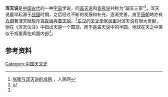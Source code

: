 '''浑天说'''是[[中国古代|中国古代]]的一种[[宇宙|宇宙]]学说，同[[盖天说|盖天说]]和[[宣夜说|宣夜说]]并称为“論天三家”<ref name="people">[http://www.people.com.cn/GB/paper39/4249/490577.html 张衡与浑天说的成熟] {{Wayback|url=http://www.people.com.cn/GB/paper39/4249/490577.html |date=20200325054047 }}，人民网</ref>。浑天说最早起源于[[战国|战国]]时期，之后经过不断的发展和补充，逐渐完善。直至[[唐朝|唐朝]]時亦有[[方炯|方炯]]著渾天賦駁斥[[宣夜說|宣夜說]]與[[蓋天說|蓋天說]]。<ref>{{cite web |author1=方炯 |title=渾天賦 |url=https://www.lcsd.gov.hk/CE/Museum/Space/archive/Research/Literature/c_research_literature_2.htm#detail |website=香港太空館 - 研究資源 - 天象文學 |publisher=香港太空館 |location=香港 |language=zh-hant |access-date=2020-02-02 |archive-date=2021-02-03 |archive-url=https://web.archive.org/web/20210203012009/https://www.lcsd.gov.hk/CE/Museum/Space/archive/Research/Literature/c_research_literature_2.htm#detail |dead-url=no }}</ref>[[东汉|东汉]]的[[天文学|天文学]]家[[张衡|张衡]]对浑天说有很大贡献，他在《浑天仪注》中指出天是一个圆球，而不是盖天说中的半圆，地球在天之中类似于鸡蛋黄在鸡蛋内部<ref name="people" />。

{{天文小作品}}
==参考资料==
{{reflist}}


[[Category:中国天文史|Category:中国天文史]]